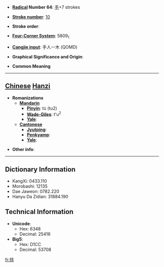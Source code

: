 * '''[[Wiktionary:Chinese radical index| Radical]] Number 64''': [[Wiktionary:Chinese radical index 手|手]]+7 strokes

* '''[[Wiktionary:Chinese total strokes index|Stroke number]]''': [[Wiktionary:Chinese total strokes index 10|10]]

* '''Stroke order''': 

* '''[[Wiktionary:Chinese four corner index|Four-Corner System]]''': 5809<sub>1</sub>

* '''[[Wiktionary:Chinese Cangjie index|Cangjie input]]''': 手人一木 (QOMD)

* '''Graphical Significance and Origin''': 

* '''Common Meaning'''

----

== [[Chinese]] [[Hanzi]] ==

* '''Romanizations'''
** '''[[Mandarin]]'''
*** '''[[Pinyin]]''': tú (tu2)
*** '''[[Wade-Giles]]''': t'u<sup>2</sup>
*** '''[[Yale]]''': 
** '''[[Cantonese]]'''
*** '''[[Jyutping]]''':
*** '''[[Penkyamp]]''': 
*** '''[[Yale]]''': 

* '''Other info''': 

----

== Dictionary Information ==

* KangXi: 0433.110
* Morobashi: 12135
* Dae Jaweon: 0782.220
* Hanyu Da Zidian: 31884.190

== Technical Information ==

* '''Unicode''':
** Hex: 6348
** Decimal: 25416
* '''Big5''':
** Hex: D1CC
** Decimal: 53708

[[fr:捈]]